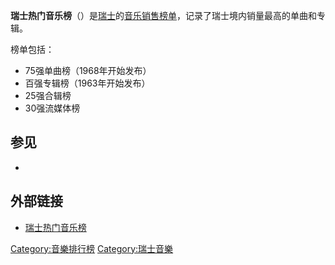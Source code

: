 {{Unreferenced|date=2017年2月}}
'''瑞士热门音乐榜'''（{{lang-de|Schweizer Hitparade}}）是[[瑞士|瑞士]]的[[唱片排行榜|音乐销售榜单]]，记录了瑞士境内销量最高的单曲和专辑。

榜单包括：

* 75强单曲榜（1968年开始发布）
* 百强专辑榜（1963年开始发布）
* 25强合辑榜
* 30强流媒体榜

==参见==
*{{tsl|en|List of number-one singles in Switzerland|瑞士冠军单曲列表}}

==外部链接==
*[http://hitparade.ch/index.asp 瑞士热门音乐榜] {{WebCite|url=https://www.webcitation.org/6HKWUE9OE?url=http://hitparade.ch/index.asp |date=20130612215049 |dateformat=iso }}

{{Record Charts}}
{{Portal bar|音乐|瑞士}}
[[Category:音樂排行榜|Category:音樂排行榜]]
[[Category:瑞士音樂|Category:瑞士音樂]]
{{music-stub}}
{{switzerland-stub}}